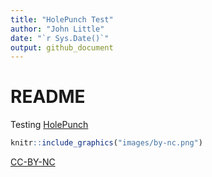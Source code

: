 ```yaml
---
title: "HolePunch Test"
author: "John Little"
date: "`r Sys.Date()`"
output: github_document
---
```

<!-- Edit the README.Rmd.  Readme.md is auto genererated --> 

README
======

Testing [HolePunch](https://karthik.github.io/holepunch/)

```r
knitr::include_graphics("images/by-nc.png")
```


[CC-BY-NC](https://creativecommons.org/licenses/by-nc/4.0/)
